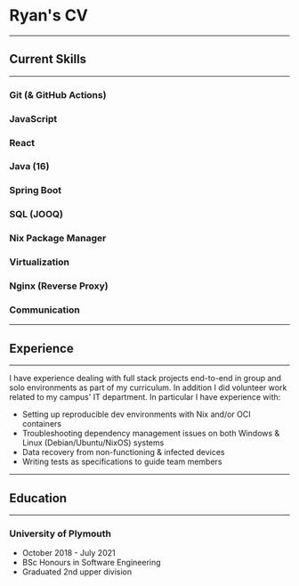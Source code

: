 # Ryan's CV
---
## Current Skills

---
### Git (& GitHub Actions)

### JavaScript

### React

### Java (16)

### Spring Boot

### SQL (JOOQ)

### Nix Package Manager

### Virtualization

### Nginx (Reverse Proxy)

### Communication

---
## Experience

---
I have experience dealing with full stack projects
end-to-end in group and solo environments as part
of my curriculum.
In addition I did volunteer work related to my
campus' IT department.
In particular I have experience with:

- Setting up reproducible dev environments with
Nix and/or OCI containers
- Troubleshooting dependency management issues
on both Windows & Linux (Debian/Ubuntu/NixOS)
systems
- Data recovery from non-functioning & infected
devices
- Writing tests as specifications to guide team
members

---
## Education

---
### University of Plymouth
- October 2018 - July 2021
- BSc Honours in Software Engineering
- Graduated 2nd upper division
